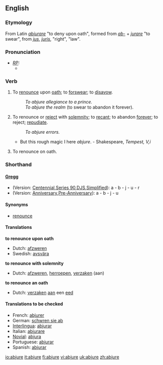 ==English==
===Etymology===
From Latin ''[[abjurare]]'' "to deny upon oath", formed from ''[[ab-]]'' + ''[[jurare]]'' "to swear", from ''[[jus]]'', ''[[juris]]'', "right", "law".

===Pronunciation===
* ''[[RP]]:''
** {{IPA| /əbˈdʒʊə/}}

===Verb===
{{en-verb|abjur|ing}}

# {{transitive}} To [[renounce]] upon [[oath]]; to [[forswear]]; to [[disavow]].
#: ''To abjure allegiance to a prince.''
#: ''To abjure the realm'' (to swear to abandon it forever).
# {{transitive}} To renounce or [[reject]] with [[solemnity]]; to [[recant]]; to abandon [[forever]]; to reject; [[repudiate]].
#: ''To abjure errors.''
#* But this rough magic I here ''abjure''. - Shakespeare, ''Tempest, V,i''
# {{intransitive}} To renounce on oath.

===Shorthand===
====[http://en.wikipedia.org/wiki/Gregg_Shorthand Gregg]====
* (Version: [http://en.wikipedia.org/wiki/Gregg_Shorthand#Centennial_Gregg_Shorthand Centennial],[http://en.wikipedia.org/wiki/Gregg_Shorthand#Series_90_Gregg_Shorthand  Series 90],[http://en.wikipedia.org/wiki/Gregg_Shorthand#Diamond_Jubilee_Gregg_Shorthand  DJS],[http://en.wikipedia.org/wiki/Gregg_Shorthand#Simplified_Gregg_Shorthand Simplified]): a - b - j - u - r
* (Version: [http://en.wikipedia.org/wiki/Gregg_Shorthand#Anniversary_Gregg_Shorthand Anniversary],[http://en.wikipedia.org/wiki/Gregg_Shorthand#Pre-Anniversary_Gregg_Shorthand Pre-Anniversary]): a - b - j - u


====Synonyms====
*[[renounce]]

====Translations====
'''to renounce upon oath'''
{{top}}
* Dutch: [[afzweren]]
* Swedish: [[avsvära]]
{{mid}}
{{bottom}}

'''to renounce with solemnity'''
{{top}}
* Dutch: [[afzweren]], [[herroepen]], [[verzaken]] (aan)
{{mid}}
{{bottom}}

'''to renounce an oath'''
{{top}}
* Dutch: [[verzaken]] [[aan]] een [[eed]]
{{mid}}
{{bottom}}

====Translations to be checked====
*French: [[abjurer]]
*German: [[schwren sie ab]]
*[[Interlingua]]: [[abjurar]]
*Italian: [[abiurare]]
*[[Novial]]: [[abjura]]
*Portuguese: [[abjurar]]
*Spanish: [[abjurar]]

[[io:abjure]]
[[it:abjure]]
[[fi:abjure]]
[[vi:abjure]]
[[uk:abjure]]
[[zh:abjure]]